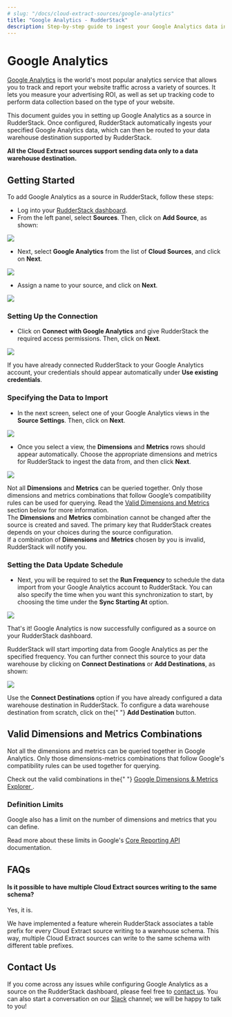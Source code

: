 ```yaml
---
# slug: "/docs/cloud-extract-sources/google-analytics"
title: "Google Analytics - RudderStack"
description: Step-by-step guide to ingest your Google Analytics data into RudderStack
---
```


# Google Analytics

[Google Analytics](https://analytics.google.com/analytics/web/#/) is the world's most popular analytics service that allows you to track and report your website traffic across a variety of sources. It lets you measure your advertising ROI, as well as set up tracking code to perform data collection based on the type of your website.

This document guides you in setting up Google Analytics as a source in RudderStack. Once configured, RudderStack automatically ingests your specified Google Analytics data, which can then be routed to your data warehouse destination supported by RudderStack.

<div class="infoBlock">
<strong>All the Cloud Extract sources support sending data only to a data warehouse destination.</strong>

</div>

## Getting Started

To add Google Analytics as a source in RudderStack, follow these steps:

- Log into your [RudderStack dashboard](https://app.rudderlabs.com/signup?type=freetrial).
- From the left panel, select **Sources**. Then, click on **Add Source**, as shown:

![](../.gitbook/assets/image%20%2897%29%20%281%29%20%281%29%20%282%29%20%282%29%20%282%29%20%282%29%20%282%29%20%282%29%20%282%29%20%282%29%20%282%29%20%282%29%20%282%29%20%283%29%20%286%29.png)

- Next, select **Google Analytics** from the list of **Cloud Sources**, and click on **Next**.

![](../.gitbook/assets/2.png)

- Assign a name to your source, and click on **Next**.

![](../.gitbook/assets/3%20%287%29.png)

### Setting Up the Connection

- Click on **Connect with Google Analytics** and give RudderStack the required access permissions. Then, click on **Next**.

![](../.gitbook/assets/4%20%285%29.png)

<div class="infoBlock">
If you have already connected RudderStack to your Google Analytics account, your credentials should appear automatically under <strong>Use existing credentials</strong>.

</div>

### Specifying the Data to Import

- In the next screen, select one of your Google Analytics views in the **Source Settings**. Then, click on **Next**.

![](../.gitbook/assets/5%20%283%29.png)

- Once you select a view, the **Dimensions** and **Metrics** rows should appear automatically. Choose the appropriate dimensions and metrics for RudderStack to ingest the data from, and then click **Next**.

![](../.gitbook/assets/screen-shot-2020-12-15-at-4.07.31-pm.png)

<div class="warningBlock">
Not all <strong>Dimensions</strong> and <strong>Metrics</strong> can be queried together. Only those dimensions and metrics combinations that follow Google’s compatibility rules can be used for querying. Read the <a href="../cloud-extract-sources/google-analytics#valid-dimensions-and-metrics-combinations">Valid Dimensions and Metrics</a> section below for more information.

</div>

<div class="warningBlock">
The <strong>Dimensions</strong> and <strong>Metrics</strong> combination cannot be changed after the source is created and saved. The primary key that RudderStack creates depends on your choices during the source configuration.

</div>

<div class="infoBlock">
If a combination of <strong>Dimensions</strong> and <strong>Metrics</strong> chosen by you is invalid, RudderStack will notify you.

</div>

### Setting the Data Update Schedule

- Next, you will be required to set the **Run Frequency** to schedule the data import from your Google Analytics account to RudderStack. You can also specify the time when you want this synchronization to start, by choosing the time under the **Sync Starting At** option.

![](../.gitbook/assets/screen-shot-2020-12-15-at-4.24.10-pm.png)

That's it! Google Analytics is now successfully configured as a source on your RudderStack dashboard.

RudderStack will start importing data from Google Analytics as per the specified frequency. You can further connect this source to your data warehouse by clicking on **Connect Destinations** or **Add Destinations**, as shown:

![](../.gitbook/assets/screen-shot-2020-12-15-at-4.26.30-pm.png)

<div class="successBlock">
  Use the <strong>Connect Destinations</strong> option if you have already
  configured a data warehouse destination in RudderStack. To configure a data
  warehouse destination from scratch, click on the{" "}
  <strong>Add Destination</strong> button.
</div>

## Valid Dimensions and Metrics Combinations

Not all the dimensions and metrics can be queried together in Google Analytics. Only those dimensions-metrics combinations that follow Google's compatibility rules can be used together for querying.

<div class="successBlock">
  Check out the valid combinations in the{" "}
  <a href="https://ga-dev-tools.appspot.com/dimensions-metrics-explorer/">
    Google Dimensions & Metrics Explorer
  </a>
  .
</div>

### Definition Limits

Google also has a limit on the number of dimensions and metrics that you can define.

<div class="infoBlock">
Read more about these limits in Google's <a href="https://developers.google.com/analytics/devguides/reporting/core/v3/reference#metrics">Core Reporting API</a> documentation.

</div>

## FAQs

#### Is it possible to have multiple Cloud Extract sources writing to the same schema?

Yes, it is.

We have implemented a feature wherein RudderStack associates a table prefix for every Cloud Extract source writing to a warehouse schema. This way, multiple Cloud Extract sources can write to the same schema with different table prefixes.

## Contact Us

If you come across any issues while configuring Google Analytics as a source on the RudderStack dashboard, please feel free to [contact us](mailto:%20docs@rudderstack.com). You can also start a conversation on our [Slack](https://resources.rudderstack.com/join-rudderstack-slack) channel; we will be happy to talk to you!
